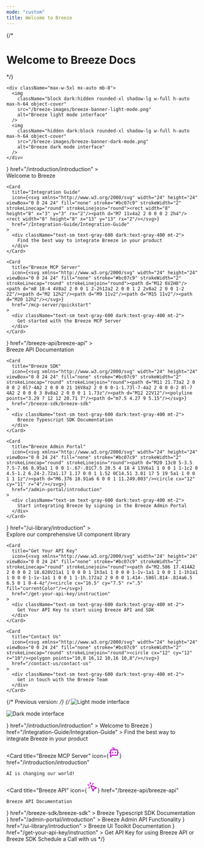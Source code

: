```yaml
---
mode: "custom"
title: Welcome to Breeze
---
```


<div className="max-w-5xl mx-auto px-6 py-8">
  
  <div className="text-center mb-8">
    {/* <h1 className="text-4xl font-bold text-gray-900 dark:text-white mb-4">
      Welcome to <span style={{color: '#bc07c9'}}>Breeze Docs</span>
    </h1> */}
    
    <div className="max-w-5xl mx-auto mb-8">
      <img 
        className="block dark:hidden rounded-xl shadow-lg w-full h-auto max-h-64 object-cover" 
        src="/breeze-images/breeze-banner-light-mode.png" 
        alt="Breeze light mode interface"
      />
      <img 
        className="hidden dark:block rounded-xl shadow-lg w-full h-auto max-h-64 object-cover" 
        src="/breeze-images/breeze-banner-dark-mode.png" 
        alt="Breeze dark mode interface"
      />
    </div>
  </div>

  <div className="grid grid-cols-1 md:grid-cols-2 lg:grid-cols-3 gap-6 mb-2">
    <Card
      title="Introduction"
      icon={<svg xmlns="http://www.w3.org/2000/svg" width="28" height="28" viewBox="0 0 24 24" fill="none" stroke="#bc07c9" stroke-width="2" stroke-linecap="round" stroke-linejoin="round" class="lucide lucide-wind-icon lucide-wind"><path d="M12.8 19.6A2 2 0 1 0 14 16H2"/><path d="M17.5 8a2.5 2.5 0 1 1 2 4H2"/><path d="M9.8 4.4A2 2 0 1 1 11 8H2"/></svg>}
      href="/introduction/introduction"
    >
      <div className="text-sm text-gray-600 dark:text-gray-400 mt-2">
        Welcome to Breeze
      </div>
    </Card>
    
    <Card
      title="Integration Guide"
      icon={<svg xmlns="http://www.w3.org/2000/svg" width="24" height="24" viewBox="0 0 24 24" fill="none" stroke="#bc07c9" strokeWidth="2" strokeLinecap="round" strokeLinejoin="round"><rect width="8" height="8" x="3" y="3" rx="2"/><path d="M7 11v4a2 2 0 0 0 2 2h4"/><rect width="8" height="8" x="13" y="13" rx="2"/></svg>}
      href="/Integration-Guide/Integration-Guide"
    >
      <div className="text-sm text-gray-600 dark:text-gray-400 mt-2">
        Find the best way to integrate Breeze in your product
      </div>
    </Card>

    <Card
      title="Breeze MCP Server"
      icon={<svg xmlns="http://www.w3.org/2000/svg" width="24" height="24" viewBox="0 0 24 24" fill="none" stroke="#bc07c9" strokeWidth="2" strokeLinecap="round" strokeLinejoin="round"><path d="M12 6V2H8"/><path d="m8 18-4 4V8a2 2 0 0 1 2-2h12a2 2 0 0 1 2 2v8a2 2 0 0 1-2 2Z"/><path d="M2 12h2"/><path d="M9 11v2"/><path d="M15 11v2"/><path d="M20 12h2"/></svg>}
      href="/mcp-server/quickstart"
    >
      <div className="text-sm text-gray-600 dark:text-gray-400 mt-2">
        Get started with the Breeze MCP Server
      </div>
    </Card>
  </div>

  <div className="grid grid-cols-1 md:grid-cols-2 lg:grid-cols-3 gap-6 mb-2">
    <Card
      title="Breeze API"
      icon={<svg xmlns="http://www.w3.org/2000/svg" width="24" height="24" viewBox="0 0 24 24" fill="none" stroke="#bc07c9" strokeWidth="2" strokeLinecap="round" strokeLinejoin="round"><path d="M14 4.1 12 6"/><path d="m5.1 8-2.9-.8"/><path d="m6 12-1.9 2"/><path d="M7.2 2.2 8 5.1"/><path d="M9.037 9.69a.498.498 0 0 1 .653-.653l11 4.5a.5.5 0 0 1-.074.949l-4.349 1.041a1 1 0 0 0-.74.739l-1.04 4.35a.5.5 0 0 1-.95.074z"/></svg>}
      href="/breeze-api/breeze-api"
    >
      <div className="text-sm text-gray-600 dark:text-gray-400 mt-2">
        Breeze API Documentation
      </div>
    </Card>

    <Card
      title="Breeze SDK"
      icon={<svg xmlns="http://www.w3.org/2000/svg" width="24" height="24" viewBox="0 0 24 24" fill="none" stroke="#bc07c9" strokeWidth="2" strokeLinecap="round" strokeLinejoin="round"><path d="M11 21.73a2 2 0 0 0 2 0l7-4A2 2 0 0 0 21 16V8a2 2 0 0 0-1-1.73l-7-4a2 2 0 0 0-2 0l-7 4A2 2 0 0 0 3 8v8a2 2 0 0 0 1 1.73z"/><path d="M12 22V12"/><polyline points="3.29 7 12 12 20.71 7"/><path d="m7.5 4.27 9 5.15"/></svg>}
      href="/breeze-sdk/breeze-sdk"
    >
      <div className="text-sm text-gray-600 dark:text-gray-400 mt-2">
        Breeze Typescript SDK Documentation
      </div>
    </Card>

    <Card
      title="Breeze Admin Portal"
      icon={<svg xmlns="http://www.w3.org/2000/svg" width="24" height="24" viewBox="0 0 24 24" fill="none" stroke="#bc07c9" strokeWidth="2" strokeLinecap="round" strokeLinejoin="round"><path d="M20 13c0 5-3.5 7.5-7.66 8.95a1 1 0 0 1-.67-.01C7.5 20.5 4 18 4 13V6a1 1 0 0 1 1-1c2 0 4.5-1.2 6.24-2.72a1.17 1.17 0 0 1 1.52 0C14.51 3.81 17 5 19 5a1 1 0 0 1 1 1z"/><path d="M6.376 18.91a6 6 0 0 1 11.249.003"/><circle cx="12" cy="11" r="4"/></svg>}
      href="/admin-portal/introduction"
    >
      <div className="text-sm text-gray-600 dark:text-gray-400 mt-2">
        Start integrating Breeze by signing in the Breeze Admin Portal
      </div>
    </Card>
  </div>

  <div className="grid grid-cols-1 md:grid-cols-2 lg:grid-cols-3 gap-6 mb-2">
    <Card
      title="Breeze UI Library"
      icon={<svg xmlns="http://www.w3.org/2000/svg" width="24" height="24" viewBox="0 0 24 24" fill="none" stroke="#bc07c9" strokeWidth="2" strokeLinecap="round" strokeLinejoin="round"><path d="M15 13a3 3 0 1 0-6 0"/><path d="M4 19.5v-15A2.5 2.0 0 0 1 6.5 2H19a1 1 0 0 1 1v18a1 1 0 0 1-1 1H6.5a1 1 0 0 1 0-5H20"/><circle cx="12" cy="8" r="2"/></svg>}
      href="/ui-library/introduction"
    >
      <div className="text-sm text-gray-600 dark:text-gray-400 mt-2">
        Explore our comprehensive UI component library
      </div>
    </Card>

    <Card
      title="Get Your API Key"
      icon={<svg xmlns="http://www.w3.org/2000/svg" width="24" height="24" viewBox="0 0 24 24" fill="none" stroke="#bc07c9" strokeWidth="2" strokeLinecap="round" strokeLinejoin="round"><path d="M2.586 17.414A2 2 0 0 0 2 18.828V21a1 1 0 0 0 1 1h3a1 1 0 0 0 1-1v-1a1 1 0 0 1 1-1h1a1 1 0 0 0 1-1v-1a1 1 0 0 1 1-1h.172a2 2 0 0 0 1.414-.586l.814-.814a6.5 6.5 0 1 0-4-4z"/><circle cx="16.5" cy="7.5" r=".5" fill="currentColor"/></svg>}
      href="/get-your-api-key/instruction"
    >
      <div className="text-sm text-gray-600 dark:text-gray-400 mt-2">
        Get Your API Key to start using Breeze API and SDK
      </div>
    </Card>

    <Card
      title="Contact Us"
      icon={<svg xmlns="http://www.w3.org/2000/svg" width="24" height="24" viewBox="0 0 24 24" fill="none" stroke="#bc07c9" strokeWidth="2" strokeLinecap="round" strokeLinejoin="round"><circle cx="12" cy="12" r="10"/><polygon points="10,8 16,12 10,16 10,8"/></svg>}
      href="/contact-us/contact-us"
    >
      <div className="text-sm text-gray-600 dark:text-gray-400 mt-2">
        Get in touch with the Breeze Team
      </div>
    </Card>
  </div>

</div>


{/* Previous version:  */}
{/* <img 
  className="block dark:hidden rounded-lg" 
  src="/breeze-images/breeze-banner-light-mode.png" 
  alt="Light mode interface"
/>

<img 
  className="hidden dark:block rounded-lg" 
  src="/breeze-images/breeze-banner-dark-mode.png" 
  alt="Dark mode interface"
/>

<CardGroup cols={3}>
  <Card
    title="Introduction"
    icon={<svg xmlns="http://www.w3.org/2000/svg" width="28" height="28" viewBox="0 0 24 24" fill="none" stroke="#bc07c9" stroke-width="2" stroke-linecap="round" stroke-linejoin="round" class="lucide lucide-wind-icon lucide-wind"><path d="M12.8 19.6A2 2 0 1 0 14 16H2"/><path d="M17.5 8a2.5 2.5 0 1 1 2 4H2"/><path d="M9.8 4.4A2 2 0 1 1 11 8H2"/></svg>} 
    href="/introduction/introduction"
  >
    Welcome to Breeze
  </Card>
  <Card
    title="Integration Guide"
    icon={<svg xmlns="http://www.w3.org/2000/svg" width="28" height="28" viewBox="0 0 24 24" fill="none" stroke="#bc07c9" stroke-width="2.25" stroke-linecap="round" stroke-linejoin="round" class="lucide lucide-workflow-icon lucide-workflow"><rect width="8" height="8" x="3" y="3" rx="2"/><path d="M7 11v4a2 2 0 0 0 2 2h4"/><rect width="8" height="8" x="13" y="13" rx="2"/></svg>}
    href="/Integration-Guide/Integration-Guide"
  >
    Find the best way to integrate Breeze in your product
  </Card>




  <Card
    title="Breeze MCP Server"
    icon={<svg xmlns="http://www.w3.org/2000/svg" width="28" height="28" viewBox="0 0 24 24" fill="none" stroke="#bc07c9" stroke-width="2" stroke-linecap="round" stroke-linejoin="round" class="lucide lucide-bot-message-square-icon lucide-bot-message-square"><path d="M12 6V2H8"/><path d="m8 18-4 4V8a2 2 0 0 1 2-2h12a2 2 0 0 1 2 2v8a2 2 0 0 1-2 2Z"/><path d="M2 12h2"/><path d="M9 11v2"/><path d="M15 11v2"/><path d="M20 12h2"/></svg>} 
    href="/introduction/introduction"
  >
    AI is changing our world!
  </Card>

  <Card
    title="Breeze API"
    icon={<svg xmlns="http://www.w3.org/2000/svg" width="28" height="28" viewBox="0 0 24 24" fill="none" stroke="#bc07c9" stroke-width="2.0" stroke-linecap="round" stroke-linejoin="round" class="lucide lucide-mouse-pointer-click-icon lucide-mouse-pointer-click"><path d="M14 4.1 12 6"/><path d="m5.1 8-2.9-.8"/><path d="m6 12-1.9 2"/><path d="M7.2 2.2 8 5.1"/><path d="M9.037 9.69a.498.498 0 0 1 .653-.653l11 4.5a.5.5 0 0 1-.074.949l-4.349 1.041a1 1 0 0 0-.74.739l-1.04 4.35a.5.5 0 0 1-.95.074z"/></svg>}
    href="/breeze-api/breeze-api"
  >
    Breeze API Documentation
  </Card>
  <Card
    title="Breeze SDK"
    icon={<svg xmlns="http://www.w3.org/2000/svg" width="28" height="28" viewBox="0 0 24 24" fill="none" stroke="#bc07c9" stroke-width="2.0" stroke-linecap="round" stroke-linejoin="round" class="lucide lucide-package-icon lucide-package"><path d="M11 21.73a2 2 0 0 0 2 0l7-4A2 2 0 0 0 21 16V8a2 2 0 0 0-1-1.73l-7-4a2 2 0 0 0-2 0l-7 4A2 2 0 0 0 3 8v8a2 2 0 0 0 1 1.73z"/><path d="M12 22V12"/><polyline points="3.29 7 12 12 20.71 7"/><path d="m7.5 4.27 9 5.15"/></svg>}
    href="/breeze-sdk/breeze-sdk"
  >
    Breeze Typescript SDK Documentation
  </Card>
  <Card
    title="Breeze Admin Portal"
    icon={<svg xmlns="http://www.w3.org/2000/svg" width="28" height="28" viewBox="0 0 24 24" fill="none" stroke="#bc07c9" stroke-width="2.0" stroke-linecap="round" stroke-linejoin="round" class="lucide lucide-shield-user-icon lucide-shield-user"><path d="M20 13c0 5-3.5 7.5-7.66 8.95a1 1 0 0 1-.67-.01C7.5 20.5 4 18 4 13V6a1 1 0 0 1 1-1c2 0 4.5-1.2 6.24-2.72a1.17 1.17 0 0 1 1.52 0C14.51 3.81 17 5 19 5a1 1 0 0 1 1 1z"/><path d="M6.376 18.91a6 6 0 0 1 11.249.003"/><circle cx="12" cy="11" r="4"/></svg>}
    href="/admin-portal/introduction"
  >
    Breeze Admin API Functionality
  </Card>
  <Card
    title="Breeze UI Library"
    icon={<svg xmlns="http://www.w3.org/2000/svg" width="28" height="28" viewBox="0 0 24 24" fill="none" stroke="#bc07c9" stroke-width="2.0" stroke-linecap="round" stroke-linejoin="round" class="lucide lucide-book-user-icon lucide-book-user"><path d="M15 13a3 3 0 1 0-6 0"/><path d="M4 19.5v-15A2.5 2.0 0 0 1 6.5 2H19a1 1 0 0 1 1 1v18a1 1 0 0 1-1 1H6.5a1 1 0 0 1 0-5H20"/><circle cx="12" cy="8" r="2"/></svg>}
    href="/ui-library/introduction"
  >
    Breeze UI Toolkit Documentation
  </Card>
  <Card
    title="Get Your API Key"
    icon={<svg xmlns="http://www.w3.org/2000/svg" width="28" height="28" viewBox="0 0 24 24" fill="none" stroke="#bc07c9" stroke-width="2" stroke-linecap="round" stroke-linejoin="round" class="lucide lucide-key-round-icon lucide-key-round"><path d="M2.586 17.414A2 2 0 0 0 2 18.828V21a1 1 0 0 0 1 1h3a1 1 0 0 0 1-1v-1a1 1 0 0 1 1-1h1a1 1 0 0 0 1-1v-1a1 1 0 0 1 1-1h.172a2 2 0 0 0 1.414-.586l.814-.814a6.5 6.5 0 1 0-4-4z"/><circle cx="16.5" cy="7.5" r=".5" fill="currentColor"/></svg>}
    href="/get-your-api-key/instruction"
  >
    Get API Key for using Breeze API or Breeze SDK
  </Card>
  <Card
    title="Contact Breeze Team"
    icon="circle-play"
    href="/contact-us/contact-us"
  >
    Schedule a Call with us
  </Card>
</CardGroup> */}